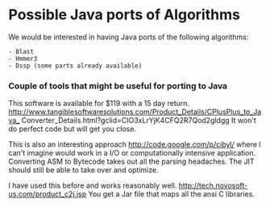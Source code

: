 =Possible Java ports of Algorithms=

We would be interested in having Java ports of the following algorithms:

 - Blast
 - Hmmer3
 - Dssp (some parts already available)


=== Couple of tools that might be useful for porting to Java ===

This software is available for $119 with a 15 day return.
http://www.tangiblesoftwaresolutions.com/Product_Details/CPlusPlus_to_Java_
Converter_Details.html?gclid=CIO3xLrYjK4CFQ2R7Qod2gldgg
It won't do perfect code but will get you close.

This is also an interesting approach http://code.google.com/p/cibyl/ where
I can't imagine would work in a I/O or computationally intensive
application. Converting ASM to Bytecode takes out all the parsing
headaches. The JIT should still be able to take over and optimize.

I have used this before and works reasonably well.
http://tech.novosoft-us.com/product_c2j.jsp You get a Jar file that maps
all the ansi C libraries.